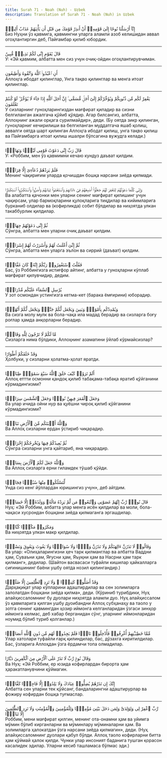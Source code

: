 ```yaml
---
title: Surah 71 - Noah (Nuh) - Uzbek
description: Translation of Surah 71 - Noah (Nuh) in Uzbek
---
```





<Aside type="quran" title="1">
إِنَّآ أَرْسَلْنَا نُوحًا إِلَىٰ قَوْمِهِۦٓ أَنْ أَنذِرْ قَوْمَكَ مِن قَبْلِ أَن يَأْتِيَهُمْ عَذَابٌ أَلِيمٌۭ
</Aside>

<Aside type="reference" title="1">
Биз Нуҳни ўз қавмига, қавмингни уларга аламли азоб келишидан аввал огоҳлантиргин деб, Пайғамбар қилиб юбордик.
</Aside>

---

<Aside type="quran" title="2">
قَالَ يَٰقَوْمِ إِنِّى لَكُمْ نَذِيرٌۭ مُّبِينٌ
</Aside>

<Aside type="reference" title="2">
У: «Эй қавмим, албатта мен сиз учун очиқ-ойдин огоҳлантирувчиман.
</Aside>

---

<Aside type="quran" title="3">
أَنِ ٱعْبُدُوا۟ ٱللَّهَ وَٱتَّقُوهُ وَأَطِيعُونِ
</Aside>

<Aside type="reference" title="3">
Аллоҳга ибодат қилинглар, Унга тақво қилинглар ва менга итоат қилинглар.
</Aside>

---

<Aside type="quran" title="4">
يَغْفِرْ لَكُم مِّن ذُنُوبِكُمْ وَيُؤَخِّرْكُمْ إِلَىٰٓ أَجَلٍۢ مُّسَمًّى ۚ إِنَّ أَجَلَ ٱللَّهِ إِذَا جَآءَ لَا يُؤَخَّرُ ۖ لَوْ كُنتُمْ تَعْلَمُونَ
</Aside>

<Aside type="reference" title="4">
У сизларнинг гуноҳларингиздан мағфират қиладир ва сизни белгиланган ажалгача қўйиб қўядир. Агар билсангиз, албатта, Аллоҳнинг ажали орқага сурилмайдир», деди. (Бу оятда зикр қилинган, гуноҳларниг кечирилиши ва белгиланган муддатгача яшаб қолиш, аввалги оятда шарт қилинган Аллоҳга ибодат қилиш, унга тақво қилиш ва Пайғамбарга итоат қилиш ишалри бўлсагина вужудга келади.)
</Aside>

---

<Aside type="quran" title="5">
قَالَ رَبِّ إِنِّى دَعَوْتُ قَوْمِى لَيْلًۭا وَنَهَارًۭا
</Aside>

<Aside type="reference" title="5">
У: «Роббим, мен ўз қавмимни кечаю кундуз даъват қилдим.
</Aside>

---

<Aside type="quran" title="6">
فَلَمْ يَزِدْهُمْ دُعَآءِىٓ إِلَّا فِرَارًۭا
</Aside>

<Aside type="reference" title="6">
Менинг чақириғим уларда қочишдан бошқа нарсани зиёда қилмади.
</Aside>

---

<Aside type="quran" title="7">
وَإِنِّى كُلَّمَا دَعَوْتُهُمْ لِتَغْفِرَ لَهُمْ جَعَلُوٓا۟ أَصَٰبِعَهُمْ فِىٓ ءَاذَانِهِمْ وَٱسْتَغْشَوْا۟ ثِيَابَهُمْ وَأَصَرُّوا۟ وَٱسْتَكْبَرُوا۟ ٱسْتِكْبَارًۭا
</Aside>

<Aside type="reference" title="7">
Ва алабатта қачонки мен уларни сенинг мағфират қилишинг учун чақирсам, улар бармоқларини қулоқларига тиқдилар ва кийимларига бурканиб олдилар ва (кофирликда) собит бўлдилар ва ниҳоятда улкан такаббурлик қилдилар.
</Aside>

---

<Aside type="quran" title="8">
ثُمَّ إِنِّى دَعَوْتُهُمْ جِهَارًۭا
</Aside>

<Aside type="reference" title="8">
Сўнгра, албатта мен уларни очиқ даъват қилдим.
</Aside>

---

<Aside type="quran" title="9">
ثُمَّ إِنِّىٓ أَعْلَنتُ لَهُمْ وَأَسْرَرْتُ لَهُمْ إِسْرَارًۭا
</Aside>

<Aside type="reference" title="9">
Сўнгра, албатта мен уларга эълон ва сиррий (даъват) қилдим.
</Aside>

---

<Aside type="quran" title="10">
فَقُلْتُ ٱسْتَغْفِرُوا۟ رَبَّكُمْ إِنَّهُۥ كَانَ غَفَّارًۭا
</Aside>

<Aside type="reference" title="10">
Бас, ўз Роббингизга истиғфор айтинг, албатта у гуноҳларни кўплаб мағфират қилувчидир, дедим.
</Aside>

---

<Aside type="quran" title="11">
يُرْسِلِ ٱلسَّمَآءَ عَلَيْكُم مِّدْرَارًۭا
</Aside>

<Aside type="reference" title="11">
У зот осмондан устингизга кетма-кет (барака ёмғирини) юборадир.
</Aside>

---

<Aside type="quran" title="12">
وَيُمْدِدْكُم بِأَمْوَٰلٍۢ وَبَنِينَ وَيَجْعَل لَّكُمْ جَنَّٰتٍۢ وَيَجْعَل لَّكُمْ أَنْهَٰرًۭا
</Aside>

<Aside type="reference" title="12">
Ва сизга молу мулк ва бола-чақа ила мадад берадир ва сизларга боғу роғлар ҳамда анқорларни берадир.
</Aside>

---

<Aside type="quran" title="13">
مَّا لَكُمْ لَا تَرْجُونَ لِلَّهِ وَقَارًۭا
</Aside>

<Aside type="reference" title="13">
Сизларга нима бўлдики, Аллоҳнинг азаматини ўйлаб кўрмайсизлар?
</Aside>

---

<Aside type="quran" title="14">
وَقَدْ خَلَقَكُمْ أَطْوَارًا
</Aside>

<Aside type="reference" title="14">
Ҳолбуки, у сизларни ҳолатма-ҳолат яратди.
</Aside>

---

<Aside type="quran" title="15">
أَلَمْ تَرَوْا۟ كَيْفَ خَلَقَ ٱللَّهُ سَبْعَ سَمَٰوَٰتٍۢ طِبَاقًۭا
</Aside>

<Aside type="reference" title="15">
Аллоҳ еттти осмонни қандоқ қилиб табақама-табақа яратиб қўйганини кўрмадингизми?
</Aside>

---

<Aside type="quran" title="16">
وَجَعَلَ ٱلْقَمَرَ فِيهِنَّ نُورًۭا وَجَعَلَ ٱلشَّمْسَ سِرَاجًۭا
</Aside>

<Aside type="reference" title="16">
Ва улар ичида ойни нур ва қуёшни чироқ қилиб қўйганини кўрмадингизми?
</Aside>

---

<Aside type="quran" title="17">
وَٱللَّهُ أَنۢبَتَكُم مِّنَ ٱلْأَرْضِ نَبَاتًۭا
</Aside>

<Aside type="reference" title="17">
Ва Аллоҳ сизларни ердан ўстириб чиқарадир.
</Aside>

---

<Aside type="quran" title="18">
ثُمَّ يُعِيدُكُمْ فِيهَا وَيُخْرِجُكُمْ إِخْرَاجًۭا
</Aside>

<Aside type="reference" title="18">
Сўнгра сизларни унга қайтариб, яна чиқарадир.
</Aside>

---

<Aside type="quran" title="19">
وَٱللَّهُ جَعَلَ لَكُمُ ٱلْأَرْضَ بِسَاطًۭا
</Aside>

<Aside type="reference" title="19">
Ва Аллоҳ сизларга ерни гиламдек тўшаб қўйди.
</Aside>

---

<Aside type="quran" title="20">
لِّتَسْلُكُوا۟ مِنْهَا سُبُلًۭا فِجَاجًۭا
</Aside>

<Aside type="reference" title="20">
Унда сиз кенг йўллардан юришингиз учун», деб айтдим.
</Aside>

---

<Aside type="quran" title="21">
قَالَ نُوحٌۭ رَّبِّ إِنَّهُمْ عَصَوْنِى وَٱتَّبَعُوا۟ مَن لَّمْ يَزِدْهُ مَالُهُۥ وَوَلَدُهُۥٓ إِلَّا خَسَارًۭا
</Aside>

<Aside type="reference" title="21">
Нуҳ: «Эй Роббим, албатта улар менга исён қилдилар ва моли, бола-чақаси хусрондан бошқани зиёда қилмаганга эргашдилар.
</Aside>

---

<Aside type="quran" title="22">
وَمَكَرُوا۟ مَكْرًۭا كُبَّارًۭا
</Aside>

<Aside type="reference" title="22">
Ва ниҳоятда улкан макр қилдилар.
</Aside>

---

<Aside type="quran" title="23">
وَقَالُوا۟ لَا تَذَرُنَّ ءَالِهَتَكُمْ وَلَا تَذَرُنَّ وَدًّۭا وَلَا سُوَاعًۭا وَلَا يَغُوثَ وَيَعُوقَ وَنَسْرًۭا
</Aside>

<Aside type="reference" title="23">
Ва улар: «Олиҳаларингизни ҳеч тарк қилманглар ва албатта Ваддни ҳам, Суваъни ҳам, Яғусни ҳам, Яъуқни ҳам ва Насрни ҳам тарк қилманг», дедилар. (Шайтон васвасаси туфайли кишилар ҳайкалларга сиғинишининг баёни ушбу оятда нозил қилингандир.)
</Aside>

---

<Aside type="quran" title="24">
وَقَدْ أَضَلُّوا۟ كَثِيرًۭا ۖ وَلَا تَزِدِ ٱلظَّٰلِمِينَ إِلَّا ضَلَٰلًۭا
</Aside>

<Aside type="reference" title="24">
Дарҳақиқат улар кўпларини адаштирдилар ва сен золимларга залолатдан бошқани зиёда қилма», деди. (Кўриниб турибдики, Нуҳ алайҳиссаломнинг бу дуолари ниҳоятда аламли дуо. Нуҳ алайҳиссалом ўз қавмларига қилган ушбу дуоибандни Аллоҳ субҳанаҳу ва таоло у зотга сенинг қавмингдан ҳозир иймонга келганларидан ўзгаси зинҳор иймонга келмас, деб хабар берганидан сўнг, уларнинг иймонларидан ноумид бўлиб туриб қолганлар.)
</Aside>

---

<Aside type="quran" title="25">
مِّمَّا خَطِيٓـَٰٔتِهِمْ أُغْرِقُوا۟ فَأُدْخِلُوا۟ نَارًۭا فَلَمْ يَجِدُوا۟ لَهُم مِّن دُونِ ٱللَّهِ أَنصَارًۭا
</Aside>

<Aside type="reference" title="25">
Улар хатолари туфайли ғарқ қилиндилар, бас, дўзахга киритилдилар. Бас, ўзларига Аллоҳдан ўзга ёрдамчи топа олмадилар.
</Aside>

---

<Aside type="quran" title="26">
وَقَالَ نُوحٌۭ رَّبِّ لَا تَذَرْ عَلَى ٱلْأَرْضِ مِنَ ٱلْكَٰفِرِينَ دَيَّارًا
</Aside>

<Aside type="reference" title="26">
Ва Нуҳ: «Эй Роббим, ер юзида кофирлардан бирорта ҳам ҳаракатланувчини қўймагин.
</Aside>

---

<Aside type="quran" title="27">
إِنَّكَ إِن تَذَرْهُمْ يُضِلُّوا۟ عِبَادَكَ وَلَا يَلِدُوٓا۟ إِلَّا فَاجِرًۭا كَفَّارًۭا
</Aside>

<Aside type="reference" title="27">
Албатта сен уларни тек қўйсанг, бандаларингни адаштирурлар ва фожиру кофирдан бошқа туғмаслар.
</Aside>

---

<Aside type="quran" title="28">
رَّبِّ ٱغْفِرْ لِى وَلِوَٰلِدَىَّ وَلِمَن دَخَلَ بَيْتِىَ مُؤْمِنًۭا وَلِلْمُؤْمِنِينَ وَٱلْمُؤْمِنَٰتِ وَلَا تَزِدِ ٱلظَّٰلِمِينَ إِلَّا تَبَارًۢا
</Aside>

<Aside type="reference" title="28">
Роббим, мени мағфират қилгин, менинг ота-онамни ҳам ва уйимга мўмин бўлиб кирганларни ва мўминлару мўминаларни ҳам. Ва золимларга ҳалокатдан ўзга нарсани зиёда қилмагин», деди. (Нуҳ алайҳиссаломнинг дуолари қабул бўлди. Аллоҳ таоло кофирларни битта ҳам қўймай ҳалок қилди. Чунки улар инсоният баданига тушган қорасон касалидек эдилар. Уларни кесиб ташламаса бўлмас эди.)
</Aside>

---
